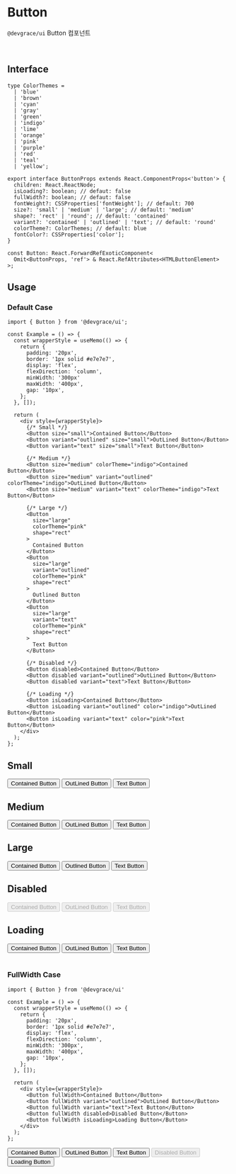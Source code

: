 
# Button

`@devgrace/ui` Button 컴포넌트

<br />

## Interface
```tsx
type ColorThemes =
  | 'blue'
  | 'brown'
  | 'cyan'
  | 'gray'
  | 'green'
  | 'indigo'
  | 'lime'
  | 'orange'
  | 'pink'
  | 'purple'
  | 'red'
  | 'teal'
  | 'yellow';

export interface ButtonProps extends React.ComponentProps<'button'> {
  children: React.ReactNode;
  isLoading?: boolean; // defaut: false
  fullWidth?: boolean; // defaut: false
  fontWeight?: CSSProperties['fontWeight']; // default: 700
  size?: 'small' | 'medium' | 'large'; // default: 'medium'
  shape?: 'rect' | 'round'; // default: 'contained'
  variant?: 'contained' | 'outlined' | 'text'; // default: 'round'
  colorTheme?: ColorThemes; // default: blue
  fontColor?: CSSProperties['color'];
}

const Button: React.ForwardRefExoticComponent<
  Omit<ButtonProps, 'ref'> & React.RefAttributes<HTMLButtonElement>
>;
```

## Usage
### Default Case
```tsx
import { Button } from '@devgrace/ui';

const Example = () => {
  const wrapperStyle = useMemo(() => {
    return {
      padding: '20px',
      border: '1px solid #e7e7e7',
      display: 'flex',
      flexDirection: 'column',
      minWidth: '300px'
      maxWidth: '400px',
      gap: '10px',
    };
  }, []);

  return (
    <div style={wrapperStyle}>
      {/* Small */}
      <Button size="small">Contained Button</Button>
      <Button variant="outlined" size="small">OutLined Button</Button>
      <Button variant="text" size="small">Text Button</Button>
      
      {/* Medium */}
      <Button size="medium" colorTheme="indigo">Contained Button</Button>
      <Button size="medium" variant="outlined" colorTheme="indigo">OutLined Button</Button>
      <Button size="medium" variant="text" colorTheme="indigo">Text Button</Button>

      {/* Large */}
      <Button 
        size="large" 
        colorTheme="pink" 
        shape="rect"
      >
        Contained Button
      </Button>
      <Button 
        size="large" 
        variant="outlined" 
        colorTheme="pink" 
        shape="rect"
      >
        Outlined Button
      </Button>
      <Button 
        size="large" 
        variant="text" 
        colorTheme="pink" 
        shape="rect"
      >
        Text Button
      </Button>

      {/* Disabled */}
      <Button disabled>Contained Button</Button>
      <Button disabled variant="outlined">OutLined Button</Button>
      <Button disabled variant="text">Text Button</Button>

      {/* Loading */}
      <Button isLoading>Contained Button</Button>
      <Button isLoading variant="outlined" color="indigo">OutLined Button</Button>
      <Button isLoading variant="text" color="pink">Text Button</Button>
    </div>
  );
};
```

<div style={{ padding: '20px', border: '1px solid #e7e7e7', minWidth: '300px', maxWidth: '400px', gap: '10px', display: 'flex', flexDirection: 'column' }}>
  <h2>Small</h2>
  <Button size="small">Contained Button</Button>
  <Button variant="outlined" size="small">OutLined Button</Button>
  <Button variant="text" size="small">Text Button</Button>
  
  <h2 style={{ marginTop: '30px' }}>Medium</h2>
  <Button size="medium" colorTheme="indigo">Contained Button</Button>
  <Button size="medium" variant="outlined" colorTheme="indigo">OutLined Button</Button>
  <Button size="medium" variant="text" colorTheme="indigo">Text Button</Button>

  <h2 style={{ marginTop: '30px' }}>Large</h2>
  <Button 
    size="large" 
    colorTheme="pink" 
    shape="rect"
  >
    Contained Button
  </Button>
  <Button 
    size="large" 
    variant="outlined" 
    colorTheme="pink" 
    shape="rect"
  >
    Outlined Button
  </Button>
  <Button 
    size="large" 
    variant="text" 
    colorTheme="pink" 
    shape="rect"
  >
    Text Button
  </Button>

  <h2 style={{ marginTop: '30px' }}>Disabled</h2>
  <Button disabled>Contained Button</Button>
  <Button disabled variant="outlined">OutLined Button</Button>
  <Button disabled variant="text">Text Button</Button>

  <h2 style={{ marginTop: '30px' }}>Loading</h2>
  <Button isLoading>Contained Button</Button>
  <Button isLoading variant="outlined" color="indigo">OutLined Button</Button>
  <Button isLoading variant="text" color="pink">Text Button</Button>
</div>

<br />

### FullWidth Case
```tsx
import { Button } from '@devgrace/ui'

const Example = () => {
  const wrapperStyle = useMemo(() => {
    return {
      padding: '20px',
      border: '1px solid #e7e7e7',
      display: 'flex',
      flexDirection: 'column',
      minWidth: '300px',
      maxWidth: '400px',
      gap: '10px',
    };
  }, []);

  return (
    <div style={wrapperStyle}>
      <Button fullWidth>Contained Button</Button>
      <Button fullWidth variant="outlined">OutLined Button</Button>
      <Button fullWidth variant="text">Text Button</Button>
      <Button fullWidth disabled>Disabled Button</Button>
      <Button fullWidth isLoading>Loading Button</Button>
    </div>
  );
};
```

<div style={{ padding: '20px', border: '1px solid #e7e7e7', minWidth: '300px', maxWidth: '400px', gap: '10px', display: 'flex', flexDirection: 'column' }}>
  <Button fullWidth>Contained Button</Button>
  <Button fullWidth variant="outlined">OutLined Button</Button>
  <Button fullWidth variant="text">Text Button</Button>
  <Button fullWidth disabled>Disabled Button</Button>
  <Button fullWidth isLoading>Loading Button</Button>
</div>

<br />
